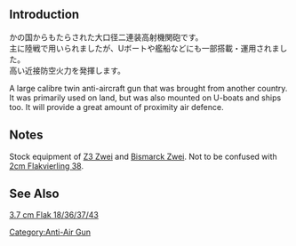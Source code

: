 {{Equipmentinfo
|name = 3.7cm FlaK M42
|id = 85
|japanesename = 3.7cm FlaK M42
|icon = {{GreenGunMG}}
|type = AA Gun
|effect = {{Firepower}}+1, {{AA}}+8, {{Hit}}+1, {{Range}} Short
|scrap = {{Ammo}} 3, {{Steel}} 1, {{Bauxite}} 1
|image = <gallery type="slideshow" widths="360px" position="center" hideaddbutton="true">
Equipment85-1.png
Equipment85-2.png
Equipment85-3.png
Equipment85-4.png
</gallery>
|DD = lime
|LC = lime
|CL = lime
|CLT = lime
|CA = lime
|CAV = lime
|BB = lime
|BBV = lime
|FASTBB = lime
|AV = lime
|CVL = lime
|CV = lime
|AR = lime
|AS = lime}}

==Introduction==
かの国からもたらされた大口径二連装高射機関砲です。<br>
主に陸戦で用いられましたが、Uボートや艦船などにも一部搭載・運用されました。<br>
高い近接防空火力を発揮します。

A large calibre twin anti-aircraft gun that was brought from another country.
It was primarily used on land, but was also mounted on U-boats and ships too.
It will provide a great amount of proximity air defence.

==Notes==
Stock equipment of [[Z3#Second_Upgrade|Z3 Zwei]] and [[Bismarck|Bismarck Zwei]]. Not to be confused with [[2cm Flakvierling 38]].

==See Also==
[[wikipedia:3.7_cm_Flak_18/36/37/43|3.7 cm Flak 18/36/37/43]]
{{Equipmentlist}}
[[Category:Anti-Air Gun]]